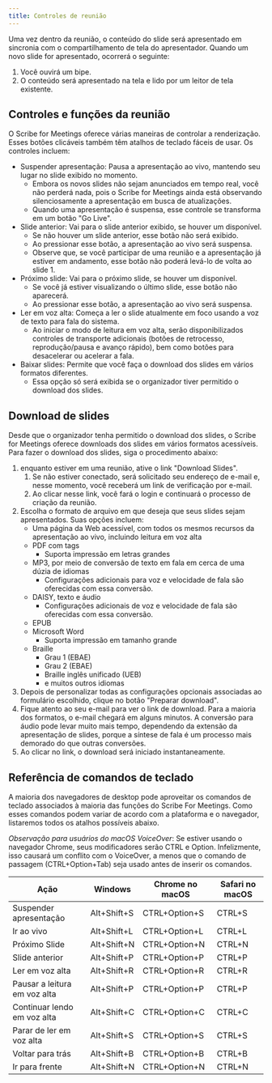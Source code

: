 ```yaml
---
title: Controles de reunião
---
```


Uma vez dentro da reunião, o conteúdo do slide será apresentado em sincronia com o compartilhamento de tela do apresentador. Quando um novo slide for apresentado, ocorrerá o seguinte:
1. Você ouvirá um bipe.
1. O conteúdo será apresentado na tela e lido por um leitor de tela existente.

## Controles e funções da reunião

O Scribe for Meetings oferece várias maneiras de controlar a renderização. Esses botões clicáveis também têm atalhos de teclado fáceis de usar. Os controles incluem:
* Suspender apresentação: Pausa a apresentação ao vivo, mantendo seu lugar no slide exibido no momento.      
    * Embora os novos slides não sejam anunciados em tempo real, você não perderá nada, pois o Scribe for Meetings ainda está observando silenciosamente a apresentação em busca de atualizações.
    * Quando uma apresentação é suspensa, esse controle se transforma em um botão "Go Live".
* Slide anterior: Vai para o slide anterior exibido, se houver um disponível.
    * Se não houver um slide anterior, esse botão não será exibido.
    * Ao pressionar esse botão, a apresentação ao vivo será suspensa.
    * Observe que, se você participar de uma reunião e a apresentação já estiver em andamento, esse botão não poderá levá-lo de volta ao slide 1.
* Próximo slide: Vai para o próximo slide, se houver um disponível.
    * Se você já estiver visualizando o último slide, esse botão não aparecerá.
    * Ao pressionar esse botão, a apresentação ao vivo será suspensa.
* Ler em voz alta: Começa a ler o slide atualmente em foco usando a voz de texto para fala do sistema.
    * Ao iniciar o modo de leitura em voz alta, serão disponibilizados controles de transporte adicionais (botões de retrocesso, reprodução/pausa e avanço rápido), bem como botões para desacelerar ou acelerar a fala.
* Baixar slides: Permite que você faça o download dos slides em vários formatos diferentes.
    * Essa opção só será exibida se o organizador tiver permitido o download dos slides.

## Download de slides

Desde que o organizador tenha permitido o download dos slides, o Scribe for Meetings oferece downloads dos slides em vários formatos acessíveis. Para fazer o download dos slides, siga o procedimento abaixo:
1. enquanto estiver em uma reunião, ative o link "Download Slides".
	1. Se não estiver conectado, será solicitado seu endereço de e-mail e, nesse momento, você receberá um link de verificação por e-mail.
	1. Ao clicar nesse link, você fará o login e continuará o processo de criação da reunião.
1. Escolha o formato de arquivo em que deseja que seus slides sejam apresentados. Suas opções incluem:
    * Uma página da Web acessível, com todos os mesmos recursos da apresentação ao vivo, incluindo leitura em voz alta
    * PDF com tags
        * Suporta impressão em letras grandes
    * MP3, por meio de conversão de texto em fala em cerca de uma dúzia de idiomas
        * Configurações adicionais para voz e velocidade de fala são oferecidas com essa conversão.
    * DAISY, texto e áudio
        * Configurações adicionais de voz e velocidade de fala são oferecidas com essa conversão.
    * EPUB
    * Microsoft Word
        * Suporta impressão em tamanho grande
    * Braille
        * Grau 1 (EBAE)
        * Grau 2 (EBAE)
        * Braille inglês unificado (UEB)
        * e muitos outros idiomas
1. Depois de personalizar todas as configurações opcionais associadas ao formulário escolhido, clique no botão "Preparar download".
1. Fique atento ao seu e-mail para ver o link de download. Para a maioria dos formatos, o e-mail chegará em alguns minutos. A conversão para áudio pode levar muito mais tempo, dependendo da extensão da apresentação de slides, porque a síntese de fala é um processo mais demorado do que outras conversões.
1. Ao clicar no link, o download será iniciado instantaneamente.

## Referência de comandos de teclado

A maioria dos navegadores de desktop pode aproveitar os comandos de teclado associados à maioria das funções do Scribe For Meetings. Como esses comandos podem variar de acordo com a plataforma e o navegador, listaremos todos os atalhos possíveis abaixo.

*Observação para usuários do macOS VoiceOver*: Se estiver usando o navegador Chrome, seus modificadores serão CTRL e Option. Infelizmente, isso causará um conflito com o VoiceOver, a menos que o comando de passagem (CTRL+Option+Tab) seja usado antes de inserir os comandos.

Ação | Windows | Chrome no macOS | Safari no macOS
--- | --- | --- | ---
Suspender apresentação | Alt+Shift+S | CTRL+Option+S | CTRL+S
Ir ao vivo | Alt+Shift+L | CTRL+Option+L | CTRL+L
Próximo Slide | Alt+Shift+N | CTRL+Option+N | CTRL+N
Slide anterior | Alt+Shift+P | CTRL+Option+P | CTRL+P
Ler em voz alta | Alt+Shift+R | CTRL+Option+R | CTRL+R
Pausar a leitura em voz alta | Alt+Shift+P | CTRL+Option+P | CTRL+P
Continuar lendo em voz alta | Alt+Shift+C | CTRL+Option+C | CTRL+C
Parar de ler em voz alta | Alt+Shift+S | CTRL+Option+S | CTRL+S
Voltar para trás | Alt+Shift+B | CTRL+Option+B | CTRL+B
Ir para frente | Alt+Shift+N | CTRL+Option+N | CTRL+N


